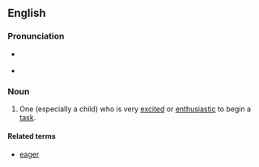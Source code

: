 ==English==

===Pronunciation===
* {{a|UK}} {{IPA|/ˌiː.gə ˈbiː.və/}}
* {{a|US}} {{audio-IPA|en-us-eager beaver.ogg|/ˌi.gɚ ˈbi.vɚ/}}

===Noun===
{{en-noun|sg=[[eager]] [[beaver]]}}

# {{idiom|colloquial}} One (especially a child) who is very [[excited]] or [[enthusiastic]] to begin a [[task]].

====Related terms====
* [[eager]]